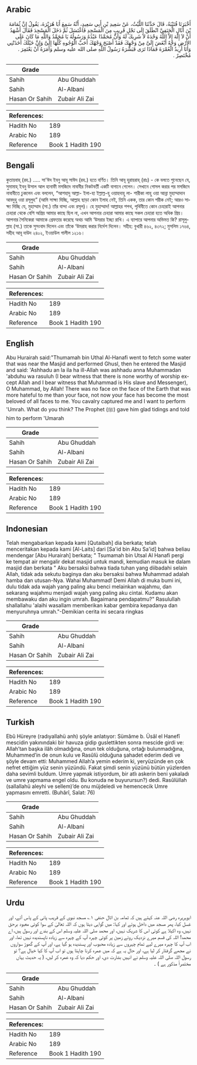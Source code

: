 ## Arabic


<div dir="rtl" lang="ar" style={{fontSize:'larger',backgroundColor:'#f8f9fa',padding:20}}>
أَخْبَرَنَا قُتَيْبَةُ، قَالَ حَدَّثَنَا اللَّيْثُ، عَنْ سَعِيدِ بْنِ أَبِي سَعِيدٍ، أَنَّهُ سَمِعَ أَبَا هُرَيْرَةَ، يَقُولُ إِنَّ ثُمَامَةَ بْنَ أُثَالٍ الْحَنَفِيَّ انْطَلَقَ إِلَى نَجْلٍ قَرِيبٍ مِنَ الْمَسْجِدِ فَاغْتَسَلَ ثُمَّ دَخَلَ الْمَسْجِدَ فَقَالَ أَشْهَدُ أَنْ لاَ إِلَهَ إِلاَّ اللَّهُ وَحْدَهُ لاَ شَرِيكَ لَهُ وَأَنَّ مُحَمَّدًا عَبْدُهُ وَرَسُولُهُ يَا مُحَمَّدُ وَاللَّهِ مَا كَانَ عَلَى الأَرْضِ وَجْهٌ أَبْغَضَ إِلَىَّ مِنْ وَجْهِكَ فَقَدْ أَصْبَحَ وَجْهُكَ أَحَبَّ الْوُجُوهِ كُلِّهَا إِلَىَّ وَإِنَّ خَيْلَكَ أَخَذَتْنِي وَأَنَا أُرِيدُ الْعُمْرَةَ فَمَاذَا تَرَى فَبَشَّرَهُ رَسُولُ اللَّهِ صلى الله عليه وسلم وَأَمَرَهُ أَنْ يَعْتَمِرَ ‏.‏ مُخْتَصِرٌ ‏.‏
</div>
<div style={{backgroundColor:'#f8f9fa',padding:20, marginBottom: 10}}><table> <thead> <tr> <th>Grade</th> <th></th> </tr> </thead> <tbody> <tr><td>Sahih</td><td>Abu Ghuddah</td></tr><tr><td>Sahih</td><td>Al-Albani</td></tr><tr><td>Hasan Or Sahih</td><td>Zubair Ali Zai</td></tr></tbody></table><table> <thead> <tr> <th>References:</th> <th></th> </tr> </thead> <tbody><tr><td>Hadith No</td><td>189</td></tr><tr><td>Arabic No</td><td>189</td></tr><tr><td>Reference</td><td>Book 1 Hadith 190</td></tr></tbody></table></div>

## Bengali


<div dir="ltr" lang="bn" style={{fontSize:'larger',backgroundColor:'#f8f9fa',padding:20}}>
কুতায়বাহ্ (রহ.) ..... সা'ঈদ ইবনু আবূ সাঈদ (রহ.) হতে বর্ণিত। তিনি আবূ হুরায়রাহ্ (রাঃ) - কে বলতে শুনেছেন যে, সুমামাহ্ ইবনু উসাল আল হানাফী মসজিদে নাবাবীর নিকটবর্তী একটি বাগানে গেলেন। সেখানে গোসল করার পর মসজিদে নাবাবীতে ঢুকলেন এবং বললেন, “আশহাদু আল্লা- ইলা-হা ইল্লাল্ল-হু ওয়াহদাহু লা- শারীকা লাহু ওয়া আন্না মুহাম্মাদান আবদুহু ওয়া রসূলুহ” (আমি সাক্ষ্য দিচ্ছি, আল্লাহ ছাড়া কোন ইলাহ নেই, তিনি একক, তার কোন শরীক নেই; আরও সাক্ষ্য দিচ্ছি যে, মুহাম্মাদ (সা.) তাঁর বান্দা এবং রসূল)। হে মুহাম্মাদ! আল্লাহর শপথ, পৃথিবীতে কোন চেহারাই আপনার চেহারা থেকে বেশি অপ্রিয় আমার কাছে ছিল না, এখন আপনার চেহারা আমার কাছে সকল চেহারা হতে অধিক প্রিয়। আপনার সৈনিকেরা আমাকে গ্রেফতার করেছে অথচ আমি ‘উমরার ইচ্ছা রাখি। এ ব্যাপারে আপনার অভিমত কি? রাসূলুল্লাহ (সা.) তাকে সুসংবাদ দিলেন এবং তাঁকে ‘উমরাহ করার নির্দেশ দিলেন। সহীহ: বুখারী ৪৬২, ৪৩৭২; মুসলিম ১৭৬৪, সহীহ আবূ দাউদ ২৪০২, ইওয়াউল গালীল ১২১৬।
</div>
<div style={{backgroundColor:'#f8f9fa',padding:20, marginBottom: 10}}><table> <thead> <tr> <th>Grade</th> <th></th> </tr> </thead> <tbody> <tr><td>Sahih</td><td>Abu Ghuddah</td></tr><tr><td>Sahih</td><td>Al-Albani</td></tr><tr><td>Hasan Or Sahih</td><td>Zubair Ali Zai</td></tr></tbody></table><table> <thead> <tr> <th>References:</th> <th></th> </tr> </thead> <tbody><tr><td>Hadith No</td><td>189</td></tr><tr><td>Arabic No</td><td>189</td></tr><tr><td>Reference</td><td>Book 1 Hadith 190</td></tr></tbody></table></div>

## English


<div dir="ltr" lang="en" style={{fontSize:'larger',backgroundColor:'#f8f9fa',padding:20}}>
Abu Hurairah said:"Thumamah bin Uthal Al-Hanafi went to fetch some water that was near the Masjid and performed Ghusl, then he entered the Masjid and said: 'Ashhadu an la ila ha ill-Allah was ashhadu anna Muhammadan 'abduhu wa rasuluh (I bear witness that there is none worthy of worship except Allah and I bear witness that Muhammad is His slave and Messenger), O Muhammad, by Allah! There was no face on the face of the Earth that was more hateful to me than your face, not now your face has become the most beloved of all faces to me. You cavalry captured me and I want to perform 'Umrah. What do you think? The Prophet (ﷺ) gave him glad tidings and told him to perform 'Umarah
</div>
<div style={{backgroundColor:'#f8f9fa',padding:20, marginBottom: 10}}><table> <thead> <tr> <th>Grade</th> <th></th> </tr> </thead> <tbody> <tr><td>Sahih</td><td>Abu Ghuddah</td></tr><tr><td>Sahih</td><td>Al-Albani</td></tr><tr><td>Hasan Or Sahih</td><td>Zubair Ali Zai</td></tr></tbody></table><table> <thead> <tr> <th>References:</th> <th></th> </tr> </thead> <tbody><tr><td>Hadith No</td><td>189</td></tr><tr><td>Arabic No</td><td>189</td></tr><tr><td>Reference</td><td>Book 1 Hadith 190</td></tr></tbody></table></div>

## Indonesian


<div dir="ltr" lang="id" style={{fontSize:'larger',backgroundColor:'#f8f9fa',padding:20}}>
Telah mengabarkan kepada kami [Qutaibah] dia berkata; telah menceritakan kepada kami [Al-Laits] dari [Sa'id bin Abu Sa'id] bahwa beliau mendengar [Abu Hurairah] berkata; " Tsumamah bin Utsal Al Hanafi pergi ke tempat air mengalir dekat masjid untuk mandi, kemudian masuk ke dalam masjid dan berkata " Aku bersaksi bahwa tiada tuhan yang diibadahi selain Allah, tidak ada sekutu baginya dan aku bersaksi bahwa Muhammad adalah hamba dan utusan-Nya. Wahai Muhammad! Demi Allah di muka bumi ini, dulu tidak ada wajah yang paling aku benci melainkan wajahmu, dan sekarang wajahmu menjadi wajah yang paling aku cintai. Kudamu akan membawaku dan aku ingin umrah. Bagaimana pendapatmu?" Rasulullah shallallahu 'alaihi wasallam memberikan kabar gembira kepadanya dan menyuruhnya umrah."-Demikian cerita ini secara ringkas
</div>
<div style={{backgroundColor:'#f8f9fa',padding:20, marginBottom: 10}}><table> <thead> <tr> <th>Grade</th> <th></th> </tr> </thead> <tbody> <tr><td>Sahih</td><td>Abu Ghuddah</td></tr><tr><td>Sahih</td><td>Al-Albani</td></tr><tr><td>Hasan Or Sahih</td><td>Zubair Ali Zai</td></tr></tbody></table><table> <thead> <tr> <th>References:</th> <th></th> </tr> </thead> <tbody><tr><td>Hadith No</td><td>189</td></tr><tr><td>Arabic No</td><td>189</td></tr><tr><td>Reference</td><td>Book 1 Hadith 190</td></tr></tbody></table></div>

## Turkish


<div dir="ltr" lang="tr" style={{fontSize:'larger',backgroundColor:'#f8f9fa',padding:20}}>
Ebû Hüreyre (radıyallahü anh) şöyle anlatıyor: Sümâme b. Üsâl el Hanefî mescidin yakınındaki bir havuza gidip guslettikten sonra mescide girdi ve: Allah’tan başka ilâh olmadığına, onun tek olduğuna, ortağı bulunmadığına, Muhammed’in de onun kulu ve Rasûlü olduğuna şahadet ederim dedi ve şöyle devam etti: Muhammed Allah’a yemin ederim ki, yeryüzünde en çok nefret ettiğim yüz senin yüzündü. Fakat şimdi senin yüzünü bütün yüzlerden daha sevimli buldum. Umre yapmak istiyordum, bir atlı askerin beni yakaladı ve umre yapmama engel oldu. Bu konuda ne buyurursun?) dedi. Rasûlüllah (sallallahü aleyhi ve sellem)’de onu müjdeledi ve hemencecik Umre yapmasını emretti. (Buhârî, Salat: 76)
</div>
<div style={{backgroundColor:'#f8f9fa',padding:20, marginBottom: 10}}><table> <thead> <tr> <th>Grade</th> <th></th> </tr> </thead> <tbody> <tr><td>Sahih</td><td>Abu Ghuddah</td></tr><tr><td>Sahih</td><td>Al-Albani</td></tr><tr><td>Hasan Or Sahih</td><td>Zubair Ali Zai</td></tr></tbody></table><table> <thead> <tr> <th>References:</th> <th></th> </tr> </thead> <tbody><tr><td>Hadith No</td><td>189</td></tr><tr><td>Arabic No</td><td>189</td></tr><tr><td>Reference</td><td>Book 1 Hadith 190</td></tr></tbody></table></div>

## Urdu


<div dir="rtl" lang="ur" style={{fontSize:'larger',backgroundColor:'#f8f9fa',padding:20}}>
ابوہریرہ رضی اللہ عنہ کہتے ہیں کہ ثمامہ بن اثال حنفی ۱؎ مسجد نبوی کے قریب پانی کے پاس آئے، اور غسل کیا، پھر مسجد میں داخل ہوئے اور کہا: میں گواہی دیتا ہوں کہ اللہ تعالیٰ کے سوا کوئی معبود برحق نہیں، وہ اکیلا ہے کوئی اس کا شریک نہیں، اور محمد صلی اللہ علیہ وسلم اس کے بندے اور رسول ہیں، اے محمد! اللہ کی قسم میرے نزدیک روئے زمین پر کوئی چہرہ آپ کے چہرہ سے زیادہ ناپسندیدہ نہیں تھا، اور اب آپ کا چہرہ میرے لیے تمام چہروں سے زیادہ محبوب اور پسندیدہ ہو گیا ہے، اور آپ کے گھوڑ سواروں نے مجھے گرفتار کر لیا ہے، اور حال یہ ہے کہ میں عمرہ کرنا چاہتا ہوں تو اب آپ کا کیا خیال ہے؟ تو رسول اللہ صلی اللہ علیہ وسلم نے انہیں بشارت دی، اور حکم دیا کہ وہ عمرہ کر لیں، ( یہ حدیث یہاں مختصراً مذکور ہے ) ۔
</div>
<div style={{backgroundColor:'#f8f9fa',padding:20, marginBottom: 10}}><table> <thead> <tr> <th>Grade</th> <th></th> </tr> </thead> <tbody> <tr><td>Sahih</td><td>Abu Ghuddah</td></tr><tr><td>Sahih</td><td>Al-Albani</td></tr><tr><td>Hasan Or Sahih</td><td>Zubair Ali Zai</td></tr></tbody></table><table> <thead> <tr> <th>References:</th> <th></th> </tr> </thead> <tbody><tr><td>Hadith No</td><td>189</td></tr><tr><td>Arabic No</td><td>189</td></tr><tr><td>Reference</td><td>Book 1 Hadith 190</td></tr></tbody></table></div>